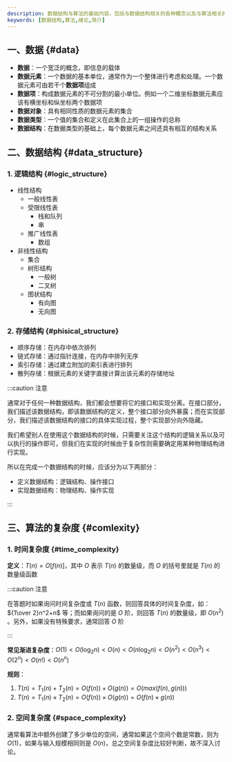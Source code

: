 ```yaml
---
description: 数据结构与算法的基础内容，包括与数据结构相关的各种概念以及与算法相关的时间与空间复杂度
keywords: [数据结构,算法,绪论,简介]
---
```


## 一、数据 {#data}

- **数据**：一个宽泛的概念，即信息的载体
- **数据元素**：一个数据的基本单位，通常作为一个整体进行考虑和处理。一个数据元素可由若干个**数据项**组成
- **数据项**：构成数据元素的不可分割的最小单位。例如一个二维坐标数据元素应该有横坐标和纵坐标两个数据项
- **数据对象**：具有相同性质的数据元素的集合
- **数据类型**：一个值的集合和定义在此集合上的一组操作的总称
- **数据结构**：在数据类型的基础上，每个数据元素之间还具有相互的结构关系



## 二、数据结构 {#data_structure}

### 1. 逻辑结构 {#logic_structure}

- 线性结构
  - 一般线性表
  - 受限线性表
    - 栈和队列
    - 串
  - 推广线性表
    - 数组
- 非线性结构
  - 集合
  - 树形结构
    - 一般树
    - 二叉树
  - 图状结构
    - 有向图
    - 无向图



### 2. 存储结构 {#phisical_structure}

- 顺序存储：在内存中依次排列
- 链式存储：通过指针连接，在内存中排列无序
- 索引存储：通过建立附加的索引表进行排列
- 散列存储：根据元素的关键字直接计算出该元素的存储地址



:::caution 注意

通常对于任何一种数据结构，我们都会想要将它的接口和实现分离。在接口部分，我们描述该数据结构，即该数据结构的定义，整个接口部分向外暴露；而在实现部分，我们描述该数据结构的接口的具体实现过程，整个实现部分向外隐藏。

我们希望别人在使用这个数据结构的时候，只需要关注这个结构的逻辑关系以及可以执行的操作即可，但我们在实现的时候由于复杂性则需要确定用某种物理结构进行实现。

所以在完成一个数据结构的时候，应该分为以下两部分：

- 定义数据结构：逻辑结构、操作接口
- 实现数据结构：物理结构、操作实现

:::



## 三、算法的复杂度 {#comlexity}

### 1. 时间复杂度 {#time_complexity}

**定义**：$T(n)=O[f(n)]$，其中 $O$ 表示 $T(n)$ 的数量级，而 $O$ 的括号里就是 $T(n)$ 的数量级函数

:::caution 注意

在答题时如果询问时间复杂度或 $T(n)$ 函数，则回答具体的时间复杂度，如：${1\over 2}n^2+n$ 等；而如果询问的是 $O$ 阶，则回答 $T(n)$ 的数量级，即 $O(n^2)$ 。另外，如果没有特殊要求，通常回答 $O$ 阶

:::

**常见渐进复杂度**：$O(1)<O(\log_2 n)<O(n)<O(n\log_2 n)<O(n^2)<O(n^3)<O(2^n)<O(n!)<O(n^n)$

**规则**：

1. $T(n)=T_1(n)+T_2(n)=O(f(n))+O(g(n))=O(max(f(n),g(n)))$
2. $T(n)=T_1(n)\times T_2(n)=O(f(n))\times O(g(n))=O(f(n)\times g(n))$



### 2. 空间复杂度 {#space_complexity}

通常看算法中额外创建了多少单位的空间，通常如果这个空间个数是常数，则为 $O(1)$，如果与输入规模相同则是 $O(n)$，总之空间复杂度比较好判断，故不深入讨论。